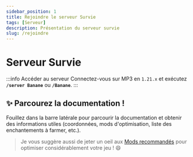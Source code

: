 ```yaml
---
sidebar_position: 1
title: Rejoindre le serveur Survie
tags: [Serveur]
description: Présentation du serveur survie
slug: /rejoindre
---
```



# Serveur Survie

:::info Accéder au serveur
Connectez-vous sur MP3 en `1.21.x` et exécutez **``/server Banane``** ou **`/Banane`**.
:::

## ✨ Parcourez la documentation !
Fouillez dans la barre latérale pour parcourir la documentation et obtenir des informations utiles (coordonnées, mods d'optimisation, liste des enchantements à farmer, etc.).

> Je vous suggère aussi de jeter un oeil aux [Mods recommandés](/survie/mods) pour optimiser considérablement votre jeu ! 😄